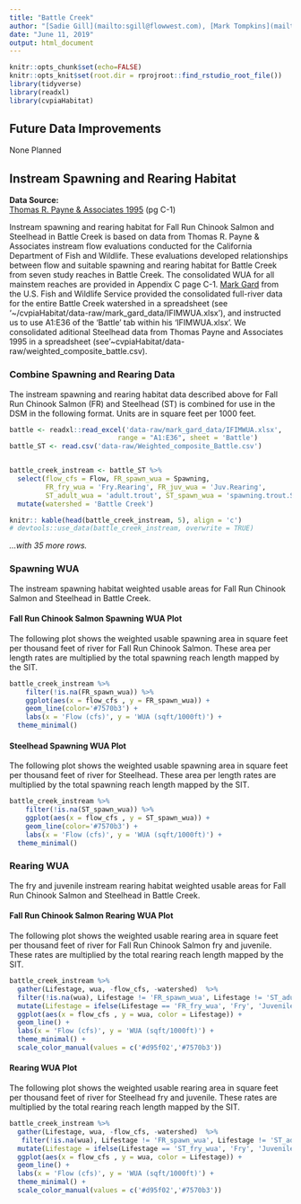 ```yaml
---
title: "Battle Creek"
author: "[Sadie Gill](mailto:sgill@flowwest.com), [Mark Tompkins](mailto:mtompkins@flowwest.com), [Erin Cain](mailto: ecain@flowwest.com)"
date: "June 11, 2019"
output: html_document
---
```


```r
knitr::opts_chunk$set(echo=FALSE)
knitr::opts_knit$set(root.dir = rprojroot::find_rstudio_root_file())
library(tidyverse)
library(readxl)
library(cvpiaHabitat)
```
## Future Data Improvements
None Planned

## Instream Spawning and Rearing Habitat

**Data Source:**   
[Thomas R. Payne & Associates 1995](https://s3-us-west-2.amazonaws.com/cvpiahabitat-r-package/cvpia-sit-model-inputs/Payne1995_BattleCreekIFIM.pdf) (pg C-1)

Instream spawning and rearing habitat for Fall Run Chinook Salmon and Steelhead in Battle Creek is based on data from Thomas R. Payne & Associates instream flow evaluations conducted for the California Department of Fish and Wildlife. These evaluations developed relationships between flow and suitable spawning and rearing habitat for Battle Creek from seven study reaches in Battle Creek.  The consolidated WUA for all mainstem reaches are provided in Appendix C page C-1. [Mark Gard](mailto:mark_gard@fws.gov) from the U.S. Fish and Wildlife Service provided the consolidated full-river data for the entire Battle Creek watershed in a spreadsheet (see ‘~/cvpiaHabitat/data-raw/mark_gard_data/IFIMWUA.xlsx’), and instructed us to use A1:E36 of the ‘Battle’ tab within his ‘IFIMWUA.xlsx’. We consolidated aditional Steelhead data from Thomas Payne and Associates 1995 in a spreadsheet (see'~cvpiaHabitat/data-raw/weighted_composite_battle.csv).   

### Combine Spawning and Rearing Data
The instream spawning and rearing habitat data described above for Fall Run Chinook Salmon (FR) and Steelhead (ST) is combined for use in the DSM in the following format. Units are in square feet per 1000 feet. 


```r
battle <- readxl::read_excel('data-raw/mark_gard_data/IFIMWUA.xlsx',
                           range = "A1:E36", sheet = 'Battle')
battle_ST <- read.csv('data-raw/Weighted_composite_Battle.csv') 


battle_creek_instream <- battle_ST %>% 
  select(flow_cfs = Flow, FR_spawn_wua = Spawning,
         FR_fry_wua = 'Fry.Rearing', FR_juv_wua = 'Juv.Rearing',
         ST_adult_wua = 'adult.trout', ST_spawn_wua = 'spawning.trout.ST',ST_fry_wua = 'fry.rearing.ST', ST_juv_wua = 'juv.rearing.ST') %>%
  mutate(watershed = 'Battle Creek')

knitr:: kable(head(battle_creek_instream, 5), align = 'c') 
# devtools::use_data(battle_creek_instream, overwrite = TRUE)
```

*...with 35 more rows.* 

### Spawning WUA 
The instream spawning habitat weighted usable areas for Fall Run Chinook Salmon and Steelhead in Battle Creek.

#### Fall Run Chinook Salmon Spawning WUA Plot
The following plot shows the weighted usable spawning area in square feet per thousand feet of river for Fall Run Chinook Salmon. These area per length rates are multiplied by the total spawning reach length mapped by the SIT. 

``` r
battle_creek_instream %>% 
    filter(!is.na(FR_spawn_wua)) %>%
    ggplot(aes(x = flow_cfs , y = FR_spawn_wua)) +
    geom_line(color='#7570b3') +
    labs(x = 'Flow (cfs)', y = 'WUA (sqft/1000ft)') +
  theme_minimal()

```


#### Steelhead Spawning WUA Plot
The following plot shows the weighted usable spawning area in square feet per thousand feet of river for Steelhead. These area per length rates are multiplied by the total spawning reach length mapped by the SIT. 

``` r
battle_creek_instream %>% 
    filter(!is.na(ST_spawn_wua)) %>%
    ggplot(aes(x = flow_cfs , y = ST_spawn_wua)) +
    geom_line(color='#7570b3') +
    labs(x = 'Flow (cfs)', y = 'WUA (sqft/1000ft)') +
  theme_minimal()

```

### Rearing WUA
The fry and juvenile instream rearing habitat weighted usable areas for Fall Run Chinook Salmon and Steelhead in Battle Creek. 

#### Fall Run Chinook Salmon Rearing WUA Plot

The following plot shows the weighted usable rearing area in square feet per thousand feet of river for Fall Run Chinook Salmon fry and juvenile. These rates are multiplied by the total rearing reach length mapped by the SIT. 
``` r
battle_creek_instream %>% 
  gather(Lifestage, wua, -flow_cfs, -watershed)  %>% 
  filter(!is.na(wua), Lifestage != 'FR_spawn_wua', Lifestage != 'ST_adult_wua', Lifestage != "ST_fry_wua", Lifestage != "ST_juv_wua", Lifestage != "ST_spawn_wua") %>%
  mutate(Lifestage = ifelse(Lifestage == 'FR_fry_wua', 'Fry', 'Juvenile')) %>% 
  ggplot(aes(x = flow_cfs , y = wua, color = Lifestage)) +
  geom_line() +
  labs(x = 'Flow (cfs)', y = 'WUA (sqft/1000ft)') + 
  theme_minimal() + 
  scale_color_manual(values = c('#d95f02','#7570b3'))
```

#### Rearing WUA Plot

The following plot shows the weighted usable rearing area in square feet per thousand feet of river for Steelhead fry and juvenile. These rates are multiplied by the total rearing reach length mapped by the SIT. 
``` r
battle_creek_instream %>% 
  gather(Lifestage, wua, -flow_cfs, -watershed)  %>% 
   filter(!is.na(wua), Lifestage != 'FR_spawn_wua', Lifestage != 'ST_adult_wua', Lifestage != "FR_fry_wua", Lifestage != "FR_juv_wua", Lifestage != 'ST_spawn_wua' ) %>%
  mutate(Lifestage = ifelse(Lifestage == 'ST_fry_wua', 'Fry', 'Juvenile')) %>% 
  ggplot(aes(x = flow_cfs , y = wua, color = Lifestage)) +
  geom_line() +
  labs(x = 'Flow (cfs)', y = 'WUA (sqft/1000ft)') + 
  theme_minimal() + 
  scale_color_manual(values = c('#d95f02','#7570b3'))
```
